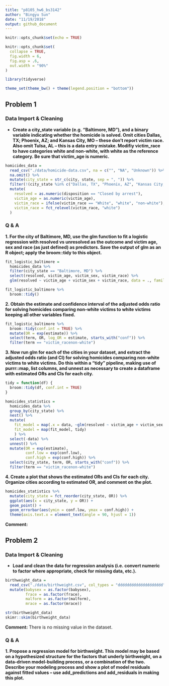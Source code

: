 ```yaml
---
title: "p8105_hw6_bs3142"
author: "Bingyu Sun"
date: "11/19/2018"
output: github_document
---
```


```r
knitr::opts_chunk$set(echo = TRUE)

knitr::opts_chunk$set(
  collapse = TRUE,
  fig.width = 6,
  fig.asp = .6,
  out.width = "90%"
)

library(tidyverse)

theme_set(theme_bw() + theme(legend.position = "bottom"))
```

## Problem 1

### Data Import & Cleaning

* **Create a city_state variable (e.g. “Baltimore, MD”), and a binary variable indicating whether the homicide is solved. Omit cities Dallas, TX; Phoenix, AZ; and Kansas City, MO – these don’t report victim race. Also omit Tulsa, AL – this is a data entry mistake. Modifiy victim_race to have categories white and non-white, with white as the reference category. Be sure that victim_age is numeric.**

```r
homicides_data =
  read_csv("./data/homicide-data.csv", na = c("", "NA", "Unknown")) %>%
  na.omit() %>%
  mutate(city_state = str_c(city, state, sep = ", ")) %>%
  filter(!(city_state %in% c("Dallas, TX", "Phoenix, AZ", "Kansas City, MO", "Tulsa, AL"))) %>%
  mutate(
    resolved = as.numeric(disposition == "Closed by arrest"),
    victim_age = as.numeric(victim_age),
    victim_race = ifelse(victim_race == "White", "white", "non-white"),
    victim_race = fct_relevel(victim_race, "white")
  )
```

### Q & A

**1. For the city of Baltimore, MD, use the glm function to fit a logistic regression with resolved vs unresolved as the outcome and victim age, sex and race (as just defined) as predictors. Save the output of glm as an R object; apply the broom::tidy to this object.**

```r
fit_logistic_baltimore =
  homicides_data %>%
  filter(city_state == "Baltimore, MD") %>%
  select(resolved, victim_age, victim_sex, victim_race) %>%
  glm(resolved ~ victim_age + victim_sex + victim_race, data = ., family = binomial()) 

fit_logistic_baltimore %>%
  broom::tidy()
```

**2. Obtain the estimate and confidence interval of the adjusted odds ratio for solving homicides comparing non-white victims to white victims keeping all other variables fixed.**

```r
fit_logistic_baltimore %>%
  broom::tidy(conf.int = TRUE) %>%
  mutate(OR = exp(estimate)) %>%
  select(term, OR, log_OR = estimate, starts_with("conf")) %>%
  filter(term == "victim_racenon-white")
```

**3. Now run glm for each of the cities in your dataset, and extract the adjusted odds ratio (and CI) for solving homicides comparing non-white victims to white victims. Do this within a “tidy” pipeline, making use of purrr::map, list columns, and unnest as necessary to create a dataframe with estimated ORs and CIs for each city.**

```r
tidy = function(df) {
  broom::tidy(df, conf.int = TRUE)
}

homicides_statistics =
  homicides_data %>%
  group_by(city_state) %>%
  nest() %>% 
  mutate(
    fit_model = map(.x = data, ~glm(resolved ~ victim_age + victim_sex + victim_race, data = .x, family = binomial())),
    fit_model = map(fit_model, tidy)
    ) %>%
  select(-data) %>%
  unnest() %>%
  mutate(OR = exp(estimate),
         conf.low = exp(conf.low),
         conf.high = exp(conf.high)) %>%
  select(city_state, term, OR, starts_with("conf")) %>%
  filter(term == "victim_racenon-white")
```

**4. Create a plot that shows the estimated ORs and CIs for each city. Organize cities according to estimated OR, and comment on the plot.**

```r
homicides_statistics %>%
  mutate(city_state = fct_reorder(city_state, OR)) %>%
  ggplot(aes(x = city_state, y = OR)) +
  geom_point() +
  geom_errorbar(aes(ymin = conf.low, ymax = conf.high)) + 
  theme(axis.text.x = element_text(angle = 90, hjust = 1))
```

**Comment:**

## Problem 2

### Data Import & Cleaning

* **Load and clean the data for regression analysis (i.e. convert numeric to factor where appropriate, check for missing data, etc.).**

```r
birthweight_data =
  read_csv("./data/birthweight.csv", col_types = "dddddddddddddddddddd") %>%
  mutate(babysex = as.factor(babysex),
         frace = as.factor(frace),
         malform = as.factor(malform),
         mrace = as.factor(mrace))

str(birthweight_data)
skimr::skim(birthweight_data)
```

**Comment:**
There is no missing value in the dataset.

### Q & A

**1. Propose a regression model for birthweight. This model may be based on a hypothesized structure for the factors that underly birthweight, on a data-driven model-building process, or a combination of the two. Describe your modeling process and show a plot of model residuals against fitted values – use add_predictions and add_residuals in making this plot.**

```r

```

